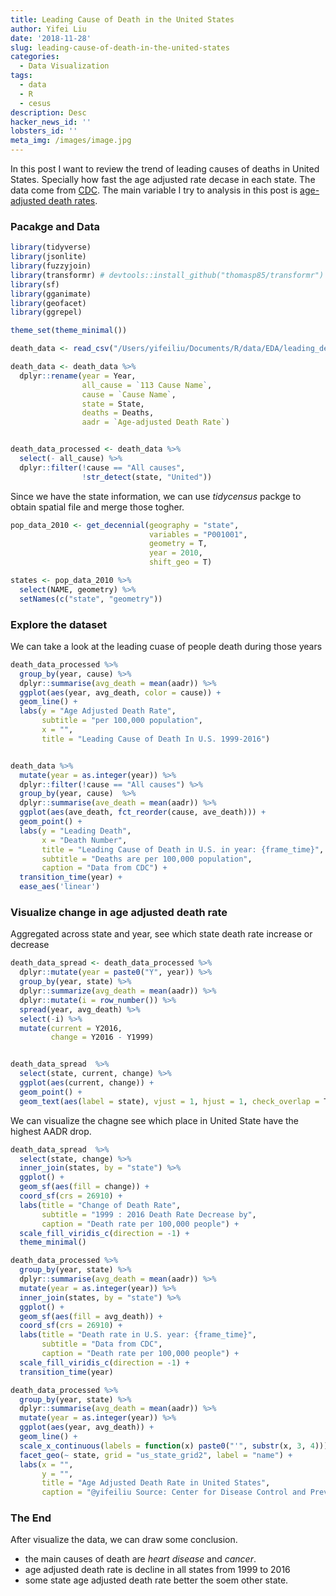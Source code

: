 ```yaml
---
title: Leading Cause of Death in the United States
author: Yifei Liu
date: '2018-11-28'
slug: leading-cause-of-death-in-the-united-states
categories:
  - Data Visualization
tags:
  - data
  - R
  - cesus
description: Desc
hacker_news_id: ''
lobsters_id: ''
meta_img: /images/image.jpg
---
```


In this post I want to review the trend of leading causes of deaths in United States. Specially how fast the age adjusted rate decase in each state. The data come from [CDC](https://data.cdc.gov/NCHS/NCHS-Leading-Causes-of-Death-United-States/bi63-dtpu). The main variable I try to analysis in this post is [age-adjusted death rates](https://health.mo.gov/data/mica/CDP_MICA/AARate.html). 

### Pacakge and Data


```r
library(tidyverse)
library(jsonlite)
library(fuzzyjoin)
library(transformr) # devtools::install_github("thomasp85/transformr")
library(sf)
library(gganimate)
library(geofacet)
library(ggrepel)

theme_set(theme_minimal())

death_data <- read_csv("/Users/yifeiliu/Documents/R/data/EDA/leading_death.csv")

death_data <- death_data %>%
  dplyr::rename(year = Year, 
                all_cause = `113 Cause Name`, 
                cause = `Cause Name`, 
                state = State, 
                deaths = Deaths, 
                aadr = `Age-adjusted Death Rate`)


death_data_processed <- death_data %>%
  select(- all_cause) %>%
  dplyr::filter(!cause == "All causes",
                !str_detect(state, "United"))


```

Since we have the state information, we can use *tidycensus* packge to obtain spatial file and merge those togher. 

```r
pop_data_2010 <- get_decennial(geography = "state",
                               variables = "P001001",
                               geometry = T,
                               year = 2010,
                               shift_geo = T)

states <- pop_data_2010 %>%
  select(NAME, geometry) %>%
  setNames(c("state", "geometry"))
```


### Explore the dataset


We can take a look at the leading cuase of people death during those years

```r

death_data_processed %>%
  group_by(year, cause) %>%
  dplyr::summarise(avg_death = mean(aadr)) %>%
  ggplot(aes(year, avg_death, color = cause)) +
  geom_line() +
  labs(y = "Age Adjusted Death Rate",
       subtitle = "per 100,000 population",
       x = "",
       title = "Leading Cause of Death In U.S. 1999-2016")


death_data %>%
  mutate(year = as.integer(year)) %>%
  dplyr::filter(!cause == "All causes") %>%
  group_by(year, cause)  %>%
  dplyr::summarise(ave_death = mean(aadr)) %>%
  ggplot(aes(ave_death, fct_reorder(cause, ave_death))) +
  geom_point() +
  labs(y = "Leading Death",
       x = "Death Number",
       title = "Leading Cause of Death in U.S. in year: {frame_time}",
       subtitle = "Deaths are per 100,000 population",
       caption = "Data from CDC") +
  transition_time(year) +
  ease_aes('linear')


```



### Visualize change in age adjusted death rate

Aggregated across state and year, see which state death rate increase or decrease


```r

death_data_spread <- death_data_processed %>%
  dplyr::mutate(year = paste0("Y", year)) %>%
  group_by(year, state) %>%
  dplyr::summarize(avg_death = mean(aadr)) %>%
  dplyr::mutate(i = row_number()) %>%
  spread(year, avg_death) %>%
  select(-i) %>%
  mutate(current = Y2016,
         change = Y2016 - Y1999)


death_data_spread  %>%
  select(state, current, change) %>%
  ggplot(aes(current, change)) +
  geom_point() +
  geom_text(aes(label = state), vjust = 1, hjust = 1, check_overlap = T)


```


We can visualize the chagne see which place in United State have the highest AADR drop. 


```r
death_data_spread  %>%
  select(state, change) %>%
  inner_join(states, by = "state") %>%
  ggplot() +
  geom_sf(aes(fill = change)) +
  coord_sf(crs = 26910) +
  labs(title = "Change of Death Rate",
       subtitle = "1999 : 2016 Death Rate Decrease by",
       caption = "Death rate per 100,000 people") +
  scale_fill_viridis_c(direction = -1) +
  theme_minimal()

death_data_processed %>%
  group_by(year, state) %>%
  dplyr::summarise(avg_death = mean(aadr)) %>%
  mutate(year = as.integer(year)) %>%
  inner_join(states, by = "state") %>%
  ggplot() +
  geom_sf(aes(fill = avg_death)) +
  coord_sf(crs = 26910) +
  labs(title = "Death rate in U.S. year: {frame_time}",
       subtitle = "Data from CDC",
       caption = "Death rate per 100,000 people") +
  scale_fill_viridis_c(direction = -1) +
  transition_time(year)

death_data_processed %>%
  group_by(year, state) %>%
  dplyr::summarise(avg_death = mean(aadr)) %>%
  mutate(year = as.integer(year)) %>%
  ggplot(aes(year, avg_death)) +
  geom_line() +
  scale_x_continuous(labels = function(x) paste0("'", substr(x, 3, 4))) +
  facet_geo(~ state, grid = "us_state_grid2", label = "name") +
  labs(x = "",
       y = "",
       title = "Age Adjusted Death Rate in United States",
       caption = "@yifeiliu Source: Center for Disease Control and Prevention")

```


### The End

After visualize the data, we can draw some conclusion.

* the main causes of death are _heart disease_ and _cancer_.
* age adjusted death rate is decline in all states from 1999 to 2016
* some state age adjusted death rate better the soem other state. 





